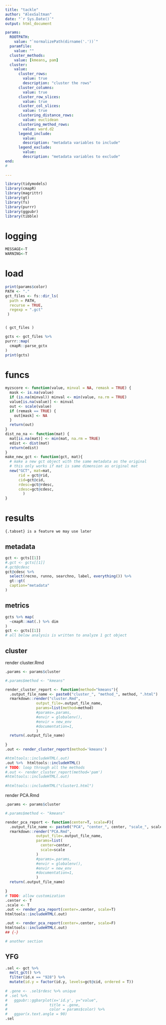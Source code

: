 ```yaml
---
title: "tackle"
author: "AlexSaltman"
date: "`r Sys.Date()`"
output: html_document

params:
  ROOTPATH: 
    value: "`normalizePath(dirname('.'))`"
  paramfile:
    value: ""
  cluster_methods:
    value: [kmeans, pam]
  cluster:
    value:
      cluster_rows:
        value: true
        description: "cluster the rows"
      cluster_columns:
        value: true
      cluster_row_slices:
        value: true
      cluster_col_slices:
        value: true
      clustering_distance_rows:
        value: euclidean
      clustering_method_rows:
        value: ward.d2
      legend_include:
        value: 
        description: "metadata variables to include"
      legend_exclude:
        value:
        description: "metadata variables to exclude"
end:
# 
  
---
```


```r
library(tidymodels)
library(cmapR)
library(magrittr)
library(gt)
library(fs)
library(purrr)
library(ggpubr)
library(tibble)
```


# logging
```r
MESSAGE<-T
WARNING<-T
```
# load


```r
print(params$color)
PATH <- "."
gct_files <- fs::dir_ls(
  path = PATH,
  recurse = TRUE,
  regexp = ".gct"
 )


( gct_files )

gcts <- gct_files %>% 
purrr::map(
  cmapR::parse_gctx
)
print(gcts)

```

# funcs
```r

myzscore <- function(value, minval = NA, remask = TRUE) {
  mask <- is.na(value)
  if (is.na(minval)) minval <- min(value, na.rm = TRUE)
  value[is.na(value)] <- minval
  out <- scale(value)
  if (remask == TRUE) {
    out[mask] <- NA
  }
  return(out)
}
dist_no_na <- function(mat) {
  mat[is.na(mat)] <- min(mat, na.rm = TRUE)
  edist <- dist(mat)
  return(edist)
}
make_new_gct <- function(gct, mat){
  # make a new gct object with the same metadata as the original
  # this only works if mat is same dimension as original mat
  new("GCT", mat=mat,
      rid = gct@rid,
      cid=gct@cid,
      rdesc=gct@rdesc,
      cdesc=gct@cdesc,
        )
}
```


# results 
`{.tabset} is a feature we may use later`

## metadata
```r
gct <- gcts[[1]]
#.gct <- gcts[[1]]
#.gct@cdesc
gct@cdesc %>% 
  select(recno, runno, searchno, label, everything()) %>% 
  gt::gt(
  caption="metadata"
)

```






## metrics
```r
gcts %>% map(
  ~cmapR::mat(.) %>% dim
)
gct <- gcts[[1]]
# all below analysis is written to analyze 1 gct object
```

## cluster


render cluster.Rmd
```r

.params <- params$cluster

#.params$method <- "kmeans"

render_cluster_report <- function(method="kmeans"){
  .output_file_name <- paste0("cluster_", "method_", method, ".html")
  rmarkdown::render("cluster.Rmd", 
              output_file=.output_file_name,
              params=list(method=method)
              #params=.params,
              #envir = globalenv(),
              #envir = new_env
              #documentation=1,
              )
  return(.output_file_name)
  
}
.out <- render_cluster_report(method='kmeans')

#htmltools::includeHTML(.out)
.out %>%  htmltools::includeHTML() 
# TODO: loop through all the methods 
#.out <- render_cluster_report(method='pam')
#htmltools::includeHTML(.out)
  
#htmltools::includeHTML("cluster1.html")

```




render PCA.Rmd
```r

.params <- params$cluster

#.params$method <- "kmeans"

render_pca_report <- function(center=T, scale=F){
  .output_file_name <- paste0("PCA", "center_", center, "scale_", scale, ".html")
  rmarkdown::render("PCA.Rmd", 
              output_file=.output_file_name,
              params=list(
                center=center,
                scale=scale
              )
              #params=.params,
              #envir = globalenv(),
              #envir = new_env
              #documentation=1,
              )
  return(.output_file_name)
  
}
# TODO: allow customization
.center <- T
.scale <- T
.out <- render_pca_report(center=.center, scale=T)
htmltools::includeHTML(.out)

.out <- render_pca_report(center=.center, scale=F)
htmltools::includeHTML(.out)
## {-}

# another section


```

## YFG

```r
.sel <- gct %>% 
  melt_gct() %>%
  filter(id.x == "928") %>%
  mutate(id.y = factor(id.y, levels=gct@cid, ordered = T)) 
 
# .gene <- .sel$rdesc %>% unique
# .sel %>% 
#   ggpubr::ggbarplot(x='id.y', y="value",
#                   title = .gene,
#                   color = params$color) %>%
#   ggpar(x.text.angle = 90)
.sel
```

